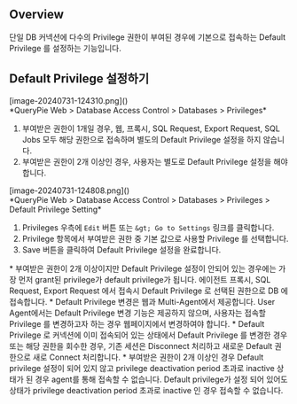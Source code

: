 
## Overview
단일 DB 커넥션에 다수의 Privilege 권한이 부여된 경우에 기본으로 접속하는 Default Privilege 를 설정하는 기능입니다.



## Default Privilege 설정하기
<p align="center">
<div>[image-20240731-124310.png]()</div>
*QueryPie Web &gt; Database Access Control &gt; Databases &gt; Privileges*
</p>

1. 부여받은 권한이 1개일 경우, 웹, 프록시, SQL Request, Export Request, SQL Jobs 모두 해당 권한으로 접속하며 별도의 Default Privilege 설정을 하지 않습니다.
2. 부여받은 권한이 2개 이상인 경우, 사용자는 별도로 Default Privilege 설정을 해야합니다. 

<p align="center">
<div>[image-20240731-124808.png]()</div>
*QueryPie Web &gt; Database Access Control &gt; Databases &gt; Privileges &gt; Default Privilege Setting*
</p>

1. Privileges 우측에 `Edit` 버튼 또는 `&gt; Go to Settings` 링크를 클릭합니다. 
2. Privilege 항목에서 부여받은 권한 중 기본 값으로 사용할 Privilege 를 선택합니다.
3. Save 버튼을 클릭하여 Default Privilege 설정을 완료합니다. 



<Callout type="important">
* 부여받은 권한이 2개 이상이지만 Default Privilege 설정이 안되어 있는 경우에는 가장 먼저 grant된 privilege가 default privilege가 됩니다. 에이전트 프록시, SQL Request, Export Request 에서 접속시 Default Privilege 로 선택된 권한으로 DB 에 접속합니다.
* Default Privilege 변경은 웹과 Multi-Agent에서 제공합니다. User Agent에서는 Default Privilege 변경 기능은 제공하지 않으며, 사용자는 접속할 Privilege 를 변경하고자 하는 경우 웹페이지에서 변경하여야 합니다.
* Default Privilege 로 커넥션에 이미 접속되어 있는 상태에서 Default Privilege 를 변경한 경우 또는 해당 권한을 회수한 경우, 기존 세션은 Disconnect 처리하고 새로운 Default 권한으로 새로 Connect 처리합니다. 
*  부여받은 권한이 2개 이상인 경우 Default privilege 설정이 되어 있지 않고 privilege deactivation period 초과로 inactive 상태가 된 경우 agent를 통해 접속할 수 없습니다. Default privilege가 설정 되어 있어도 상태가 privilege deactivation period 초과로 inactive 인 경우 접속할 수 없습니다.
</Callout>
